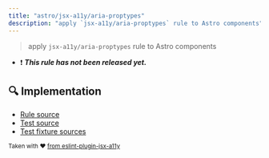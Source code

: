 ```yaml
---
title: "astro/jsx-a11y/aria-proptypes"
description: "apply `jsx-a11y/aria-proptypes` rule to Astro components"
---
```


> apply `jsx-a11y/aria-proptypes` rule to Astro components

- ❗ <badge text="This rule has not been released yet." vertical="middle" type="error"> **_This rule has not been released yet._** </badge>



## 🔍 Implementation

- [Rule source](https://github.com/ota-meshi/eslint-plugin-astro/blob/main/src/rules/jsx-a11y/aria-proptypes.ts)
- [Test source](https://github.com/ota-meshi/eslint-plugin-astro/blob/main/tests/src/rules/jsx-a11y/aria-proptypes.ts)
- [Test fixture sources](https://github.com/ota-meshi/eslint-plugin-astro/tree/main/tests/fixtures/rules/jsx-a11y/aria-proptypes)

<sup>Taken with ❤️ [from eslint-plugin-jsx-a11y](https://github.com/jsx-eslint/eslint-plugin-jsx-a11y/tree/HEAD/docs/rules/aria-proptypes.md)</sup>

